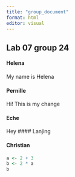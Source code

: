 ```yaml
---
title: "group_document"
format: html
editor: visual
---
```


## Lab 07 group 24

#### Helena

My name is Helena

#### Pernille

Hi! This is my change

#### Eche
Hey
#### Lanjing

#### Christian

```r
a <- 2 + 3
b <- 2 * a
b
```
